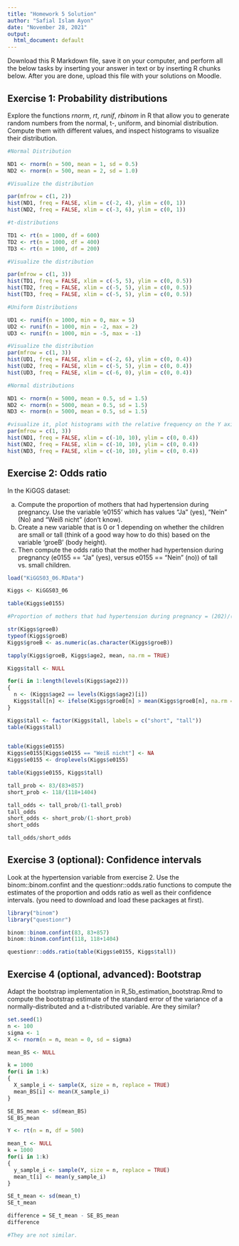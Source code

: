 ```yaml
---
title: "Homework 5 Solution"
author: "Safial Islam Ayon"
date: "November 28, 2021"
output:
  html_document: default
---
```


Download this R Markdown file, save it on your computer, and perform all the below tasks by inserting your answer in text or by inserting R chunks below. After you are done, upload this file with your solutions on Moodle.

## Exercise 1: Probability distributions

Explore the functions *rnorm*, *rt*, *runif*, *rbinom* in R that allow you to generate random numbers from the normal, t-, uniform, and binomial distribution. Compute them with different values, and inspect histograms to visualize their distribution.

```r
#Normal Distribution

ND1 <- rnorm(n = 500, mean = 1, sd = 0.5)
ND2 <- rnorm(n = 500, mean = 2, sd = 1.0)

#Visualize the distribution

par(mfrow = c(1, 2))
hist(ND1, freq = FALSE, xlim = c(-2, 4), ylim = c(0, 1))
hist(ND2, freq = FALSE, xlim = c(-3, 6), ylim = c(0, 1))


```
```r

#t-distributions

TD1 <- rt(n = 1000, df = 600)
TD2 <- rt(n = 1000, df = 400)
TD3 <- rt(n = 1000, df = 200)

#Visualize the distribution

par(mfrow = c(1, 3))
hist(TD1, freq = FALSE, xlim = c(-5, 5), ylim = c(0, 0.5))
hist(TD2, freq = FALSE, xlim = c(-5, 5), ylim = c(0, 0.5))
hist(TD3, freq = FALSE, xlim = c(-5, 5), ylim = c(0, 0.5))

```

```r

#Uniform Distributions

UD1 <- runif(n = 1000, min = 0, max = 5)
UD2 <- runif(n = 1000, min = -2, max = 2)
UD3 <- runif(n = 1000, min = -5, max = -1)

#Visualize the distribution
par(mfrow = c(1, 3))
hist(UD1, freq = FALSE, xlim = c(-2, 6), ylim = c(0, 0.4))
hist(UD2, freq = FALSE, xlim = c(-5, 5), ylim = c(0, 0.4))
hist(UD3, freq = FALSE, xlim = c(-6, 0), ylim = c(0, 0.4))

```


```r

#Normal distributions

ND1 <- rnorm(n = 5000, mean = 0.5, sd = 1.5)
ND2 <- rnorm(n = 5000, mean = 0.5, sd = 1.5)
ND3 <- rnorm(n = 5000, mean = 0.5, sd = 1.5)

#visualize it, plot histograms with the relative frequency on the Y axis
par(mfrow = c(1, 3))
hist(ND1, freq = FALSE, xlim = c(-10, 10), ylim = c(0, 0.4))
hist(ND2, freq = FALSE, xlim = c(-10, 10), ylim = c(0, 0.4))
hist(ND3, freq = FALSE, xlim = c(-10, 10), ylim = c(0, 0.4))

```

## Exercise 2: Odds ratio

In the KiGGS dataset:

a) Compute the proportion of mothers that had hypertension during pregnancy. Use the variable 'e0155' which has values "Ja" (yes), "Nein" (No) and "Weiß nicht" (don't know).
b) Create a new variable that is 0 or 1 depending on whether the children are small or tall (think of a good way how to do this) based on the variable 'groeB' (body height). 
c) Then compute the odds ratio that the mother had hypertension during pregnancy (e0155 == "Ja" (yes), versus e0155 == "Nein" (no)) of tall vs. small children.

```r
load("KiGGS03_06.RData")

Kiggs <- KiGGS03_06

table(Kiggs$e0155)

#Proportion of mothers that had hypertension during pregnancy = (202)/(202+2305+37) = 0.0794 or 7.9% 

```

```r
str(Kiggs$groeB)
typeof(Kiggs$groeB)
Kiggs$groeB <- as.numeric(as.character(Kiggs$groeB))

tapply(Kiggs$groeB, Kiggs$age2, mean, na.rm = TRUE)

Kiggs$tall <- NULL

for(i in 1:length(levels(Kiggs$age2)))
{
  n <- (Kiggs$age2 == levels(Kiggs$age2)[i])
  Kiggs$tall[n] <- ifelse(Kiggs$groeB[n] > mean(Kiggs$groeB[n], na.rm = TRUE), 1, 0)
}

Kiggs$tall <- factor(Kiggs$tall, labels = c("short", "tall"))
table(Kiggs$tall)
                        
```


```r
table(Kiggs$e0155)
Kiggs$e0155[Kiggs$e0155 == "Weiß nicht"] <- NA
Kiggs$e0155 <- droplevels(Kiggs$e0155)

table(Kiggs$e0155, Kiggs$tall)

tall_prob <- 83/(83+857)
short_prob <- 118/(118+1404)

tall_odds <- tall_prob/(1-tall_prob)
tall_odds
short_odds <- short_prob/(1-short_prob)
short_odds

tall_odds/short_odds

```



## Exercise 3 (optional): Confidence intervals

Look at the hypertension variable from exercise 2. Use the binom::binom.confint and the questionr::odds.ratio functions to compute the estimates of the proportion and odds ratio as well as their confidence intervals. (you need to download and load these packages at first).

```r
library("binom")
library("questionr")

binom::binom.confint(83, 83+857)
binom::binom.confint(118, 118+1404)

questionr::odds.ratio(table(Kiggs$e0155, Kiggs$tall))
```

## Exercise 4 (optional, advanced): Bootstrap

Adapt the bootstrap implementation in R_5b_estimation_bootstrap.Rmd to compute the bootstrap estimate of the standard error of the variance of a normally-distributed and a t-distributed variable. Are they similar?

```r

set.seed(1)
n <- 100
sigma <- 1
X <- rnorm(n = n, mean = 0, sd = sigma)

mean_BS <- NULL

k = 1000
for(i in 1:k)
{
  X_sample_i <- sample(X, size = n, replace = TRUE)
  mean_BS[i] <- mean(X_sample_i)
}

SE_BS_mean <- sd(mean_BS)
SE_BS_mean

Y <- rt(n = n, df = 500)

mean_t <- NULL
k = 1000
for(i in 1:k)
{
  y_sample_i <- sample(Y, size = n, replace = TRUE)
  mean_t[i] <- mean(y_sample_i)
}

SE_t_mean <- sd(mean_t)
SE_t_mean

difference = SE_t_mean - SE_BS_mean
difference

#They are not similar.
```